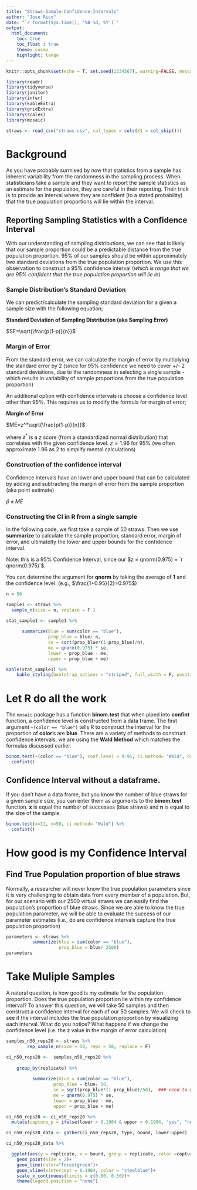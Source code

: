 ```yaml
---
title: "Straws-Sample-Confidence-Intervals"
author: "Jose Rico"
date: "`r format(Sys.time(), '%B %d, %Y')`"
output: 
  html_document:
    toc: true
    toc_float : true
    theme: cosmo
    highlight: tango
---
```


```r
knitr::opts_chunk$set(echo = T, set.seed(1234567), warning=FALSE, message=FALSE, fig.height=4, fig.align='center') #Chunk default settings 
```

```r
library(readr)
library(tidyverse)
library(janitor)
library(infer)
library(kableExtra)
library(gridExtra)
library(scales)
library(mosaic)
```

```r
straws <- read_csv("straws.csv", col_types = cols(X1 = col_skip()))
```

# Background
As you have probably surmised by now that statistics from a sample has inherent variability from the randomness in the sampling process.  When statisticians take a sample and they want to report the sample statistics as an estimate for the population, they are careful in their reporting.  Their trick is to provide an interval where they are confident (to a stated probability) that the true population proportions will lie within the interval.  


## Reporting Sampling Statistics with a Confidence Interval
With our understanding of sampling distributions, we can see that is likely that our sample proportion could be a predictable distance from the true population proportion.  95% of our samples should be within approximately two standard deviations from the true population proportion.  We use this observation to construct a 95% confidence interval (*which is range that we are 95% confident that the true population proportion will lie in*)

### Sample Distribution's Standard Deviation
We can predict/calculate the sampling standard deviation for a given a sample size with the following equation;  

**Standard Deviation of Sampling Distribution (aka Sampling Error)** 

$SE=\sqrt{\frac{p(1-p)}{n}}$

### Margin of Error
From the standard error, we can calculate the margin of error by multiplying the standard error by 2 (since for 95% confidence we need to cover +/- 2 standard deviations, due to the randomness in selecting a single sample - which results in variability of sample proportions from the true population proportion)

An additional option with confidence intervals is choose a confidence level other than 95%.   This requires us to modify the formula for margin of error;

**Margin of Error** 

$ME=z^*\sqrt{\frac{p(1-p)}{n}}$

where $z^*$ is a z score (from a standardized normal distribution) that correlates with the given confidence level. $z=1.96$ for 95% (we often approximate 1.96 as 2 to simplify mental calculations)

### Construction of the confidence interval
Confidence Intervals have an lower and upper bound that can be calculated by adding and subtracting the margin of error from the sample proportion (aka point estimate)

$\hat{p}\pm ME$

### Constructing the CI in R from a single sample
In the following code, we first take a sample of 50 straws.  Then we use **summarize** to calculate the sample proportion, standard error, margin of error, and ultimatelty the lower and upper bounds for the confidence interval.  

Note: this is a 95% Confidence Interval, since our $z = qnorm(0.975) = `r qnorm(0.975)`$.  

You can determine the argument for **qnorm** by taking the average of **1** and the confidence level.  (e.g., $\frac{1+0.95}{2}=0.975$)  

```r
n = 50

sample1 <- straws %>% 
  sample_n(size = n, replace = F ) 

stat_sample1 <- sample1 %>% 
  
      summarize(blue = sum(color == "blue"),
                prop_blue = blue/ n,
                se = sqrt(prop_blue*(1-prop_blue)/n),
                me = qnorm(0.975) * se,
                lower = prop_blue - me,
                upper = prop_blue + me)

kable(stat_sample1) %>% 
    kable_styling(bootstrap_options = "striped", full_width = F, position = "left")
```

# Let R do all the work
The `mosaic` package has a function **binom.test** that when piped into **confint** function, a confidence level is constructed from a data frame.  The first argument `~(color == "blue")` tells R to construct the interval for the proportion of **color**'s are **blue**.  There are a variety of methods to construct confidence intervals, we are using the **Wald Method** which matches the formulas discussed earlier.  

```r
binom.test(~(color == "blue"), conf.level = 0.95, ci.method= "Wald", data = sample1) %>% 
  confint()
```
## Confidence Interval without a dataframe.
If you don't have a data frame, but you know the number of blue straws for a given sample size, you can enter them as arguments to the **binom.test** function.  **x** is equal the number of successes (blue straws) and **n** is equal to the size of the sample.

```r
binom.test(x=11, n=50, ci.method= "Wald") %>% 
  confint()
```

# How good is my Confidence Interval

## Find True Population proportion of blue straws
Normally, a researcher will never know the true population parameters since it is very challenging to obtain data from every member of a population.  But, for our scenario with our 2500 virtual straws we can easily find the population's proportion of blue straws.  Since we are able to know the true population parameter, we will be able to evaluate the success of our parameter estimates (i.e., do are confidence intervals capture the true population proportion)

```r
parameters <- straws %>% 
          summarize(blue = sum(color == "blue"),
                    prop_blue = blue/ 2500)
parameters
```

# Take Muliple Samples
A natural question, is how good is my estimate for the population proportion.  Does the true population proportion lie within my confidence interval?  To answer this question, we will take 50 samples and then construct a confidence interval for each of our 50 samples.  We will check to see if the interval includes the true population proportion by visualizing each interval.  What do you notice?  What happens if we change the confidence level (i.e. the z value in the margin of error calculation)


```r
samples_n50_reps20 <- straws %>%
        rep_sample_n(size = 50, reps = 50, replace = F)

ci_n50_reps20 <-  samples_n50_reps20 %>%
  
    group_by(replicate) %>% 
  
          summarize(blue = sum(color == "blue"),
                  prop_blue = blue/ 50,
                  se = sqrt(prop_blue*(1-prop_blue)/50),  ### need to modify for proper sample size
                  me = qnorm(0.975) * se,
                  lower = prop_blue - me,
                  upper = prop_blue + me)

ci_n50_reps20 <- ci_n50_reps20 %>%
  mutate(capture_p = ifelse(lower < 0.1904 & upper > 0.1904, "yes", "no"))

ci_n50_reps20_data <- gather(ci_n50_reps20, type, bound, lower:upper)

ci_n50_reps20_data %>% 

  ggplot(aes(y = replicate, x = bound, group = replicate, color =capture_p)) +
    geom_point(size = 2)+
    geom_line(color="forestgreen")+
    geom_vline(xintercept = 0.1904, color = "steelblue")+
    scale_x_continuous(limits = c(0.00, 0.50))+
    theme(legend.position = "none")


```






























